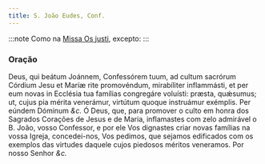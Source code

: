 ```yaml
---
title: S. João Eudes, Conf.
---
```


:::note
Como na [Missa Os justi](../comum/14confessoresnaopontifices1), excepto:
:::

### Oração

<div class="grid grid-cols-2 gap-5">
  <span class="text-justify">
    Deus, qui beátum Joánnem, Confessórem tuum, ad cultum sacrórum Córdium Jesu
    et Maríæ rite promovéndum, mirabíliter inflammásti, et per eum novas in
    Ecclésia tua famílias congregáre voluísti: præsta, quǽsumus; ut, cujus pia
    mérita venerámur, virtútum quoque instruámur exémplis. Per eúndem Dóminum
    <em>&c.</em>
  </span>
  <span class="text-justify">
    Ó Deus, que, para promover o culto em honra dos Sagrados Corações de Jesus e
    de Maria, inflamastes com zelo admirável o B. João, vosso Confessor, e por
    ele Vos dignastes criar novas famílias na vossa Igreja, concedei-nos, Vos
    pedimos, que sejamos edificados com os exemplos das virtudes daquele cujos
    piedosos méritos veneramos. Por nosso Senhor <em>&c.</em>
  </span>
</div>
